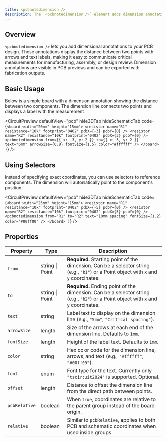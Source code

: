 ```yaml
---
title: <pcbnotedimension />
description: The `<pcbnotedimension />` element adds dimension annotations to PCBs showing measurements between two points.
---
```



## Overview

`<pcbnotedimension />` lets you add dimensional annotations to your PCB design. These annotations display the distance between two points with arrows and text labels, making it easy to communicate critical measurements for manufacturing, assembly, or design review. Dimension annotations are visible in PCB previews and can be exported with fabrication outputs.

## Basic Usage

Below is a simple board with a dimension annotation showing the distance between two components. The dimension line connects two points and displays a label with the measurement.

<CircuitPreview
  defaultView="pcb"
  hide3DTab
  hideSchematicTab
  code={`
    <board width="20mm" height="15mm">
      <resistor name="R1" resistance="10k" footprint="0402" pcbX={-3} pcbY={0} />
      <resistor name="R2" resistance="10k" footprint="0402" pcbX={3} pcbY={0} />
      <pcbnotedimension
        from={{ x: -3, y: 2 }}
        to={{ x: 3, y: 2 }}
        text="6mm"
        arrowSize={0.8}
        fontSize={1.5}
        color="#ffffff"
      />
    </board>
  )
  `}
/>

## Using Selectors

Instead of specifying exact coordinates, you can use selectors to reference components. The dimension will automatically point to the component's position.

<CircuitPreview
  defaultView="pcb"
  hide3DTab
  hideSchematicTab
  code={`
    <board width="25mm" height="15mm">
      <resistor name="R1" resistance="10k" footprint="0402" pcbX={-5} pcbY={0} />
      <resistor name="R2" resistance="10k" footprint="0402" pcbX={5} pcbY={0} />
      <pcbnotedimension
        from="R1"
        to="R2"
        text="10mm spacing"
        fontSize={1.2}
        color="#00ff00"
      />
    </board>
  )
  `}
/>

## Properties

| Property | Type | Description |
|---------|------|-------------|
| `from` | string \| Point | **Required.** Starting point of the dimension. Can be a selector string (e.g., `"R1"`) or a Point object with `x` and `y` coordinates. |
| `to` | string \| Point | **Required.** Ending point of the dimension. Can be a selector string (e.g., `"R2"`) or a Point object with `x` and `y` coordinates. |
| `text` | string | Label text to display on the dimension line (e.g., `"5mm"`, `"Critical spacing"`). |
| `arrowSize` | length | Size of the arrows at each end of the dimension line. Defaults to `1mm`. |
| `fontSize` | length | Height of the label text. Defaults to `1mm`. |
| `color` | string | Hex color code for the dimension line, arrows, and text (e.g., `"#ffffff"`, `"#00ff00"`). |
| `font` | enum | Font type for the text. Currently only `"tscircuit2024"` is supported. Optional. |
| `offset` | length | Distance to offset the dimension line from the direct path between points. |
| `pcbRelative` | boolean | When `true`, coordinates are relative to the parent group instead of the board origin. |
| `relative` | boolean | Similar to `pcbRelative`, applies to both PCB and schematic coordinates when used inside groups. |
